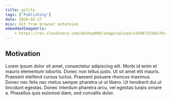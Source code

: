 ```yaml
---
title: gitify
tags: ['Publishing']
date: 2020-02-27
misc: Git from browser extension
embeddedImageUrls:
    - https://res.cloudinary.com/akshay090/image/upload/v1598732592/Portfolio_Assets/Projects/Frame_5_gznixs.png
---
```


## Motivation 

Lorem ipsum dolor sit amet, consectetur adipiscing elit. Morbi id enim et mauris elementum lobortis. Donec non tellus justo. Ut sit amet elit mauris. Praesent eleifend cursus luctus. Praesent posuere rhoncus maximus. Donec nec felis nec metus semper pharetra ut ut libero. Ut hendrerit dui ut tincidunt egestas. Donec interdum pharetra arcu, vel egestas turpis ornare a. Phasellus quis euismod diam, sed convallis dolor.
